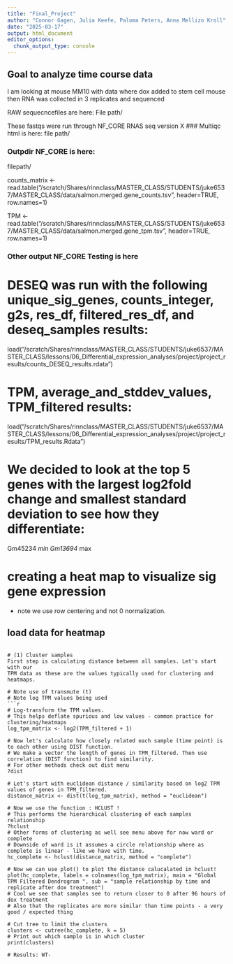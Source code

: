 ```yaml
---
title: "Final_Project"
author: "Connor Gagen, Julia Keefe, Paloma Peters, Anna Mellizo Kroll"
date: "2025-03-17"
output: html_document
editor_options: 
  chunk_output_type: console
---
```

## Goal to analyze time course data
I am looking at mouse MM10 with data where dox added to stem cell mouse then RNA was collected in 3 replicates and sequenced

RAW sequecncefiles are here: 
File path/ 

These fastqs were run through NF_CORE RNAS seq version X
### Multiqc html is here: 
file path/ 

### Outpdir NF_CORE is here: 
filepath/ 

counts_matrix <- read.table("/scratch/Shares/rinnclass/MASTER_CLASS/STUDENTS/juke6537/MASTER_CLASS/data/salmon.merged.gene_counts.tsv", header=TRUE, row.names=1)

TPM <- read.table("/scratch/Shares/rinnclass/MASTER_CLASS/STUDENTS/juke6537/MASTER_CLASS/data/salmon.merged.gene_tpm.tsv", header=TRUE, row.names=1)

### Other output NF_CORE Testing is here

# DESEQ was run with the following unique_sig_genes, counts_integer, g2s, res_df, filtered_res_df, and deseq_samples results:
load("/scratch/Shares/rinnclass/MASTER_CLASS/STUDENTS/juke6537/MASTER_CLASS/lessons/06_Differential_expression_analyses/project/project_results/counts_DESEQ_results.rdata")

# TPM, average_and_stddev_values, TPM_filtered results:
load("/scratch/Shares/rinnclass/MASTER_CLASS/STUDENTS/juke6537/MASTER_CLASS/lessons/06_Differential_expression_analyses/project/project_results/TPM_results.Rdata")

# We decided to look at the top 5 genes with the largest log2fold change and smallest standard deviation to see how they differentiate:
Gm45234 *min
Gm13694 *max

# creating a heat map to visualize sig gene expression
* note we use row centering and not 0 normalization. 

## load data for heatmap


```

# (1) Cluster samples
First step is calculating distance between all samples. Let's start with our
TPM data as these are the values typically used for clustering and heatmaps. 

# Note use of transmute (t) 
# Note log TPM values being used
```r

# Log-transform the TPM values. 
# This helps deflate spurious and low values - common practice for clustering/heatmaps
log_tpm_matrix <- log2(TPM_filtered + 1)

# Now let's calculate how closely related each sample (time point) is to each other using DIST function.
# We make a vector the length of genes in TPM_filtered. Then use correlation (DIST function) to find similarity.
# For other methods check out dist menu 
?dist

# Let's start with euclidean distance / similarity based on log2 TPM values of genes in TPM_filtered.
distance_matrix <- dist(t(log_tpm_matrix), method = "euclidean")

# Now we use the function : HCLUST ! 
# This performs the hierarchical clustering of each samples relationship
?hclust
# Other forms of clustering as well see menu above for now ward or complete
# Downside of ward is it assumes a circle relationship where as complete is linear - like we have with time.
hc_complete <- hclust(distance_matrix, method = "complete")

# Now we can use plot() to plot the distance calucalated in hclust!
plot(hc_complete, labels = colnames(log_tpm_matrix), main = "Global TPM Filtered Dendrogram ", sub = "sample relationship by time and replicate after dox treatment")
# Cool we see that samples see to return closer to 0 after 96 hours of dox treatment
# Also that the replicates are more similar than time points - a very good / expected thing 

# Cut tree to limit the clusters 
clusters <- cutree(hc_complete, k = 5)
# Print out which sample is in which cluster
print(clusters)

# Results: WT-
```